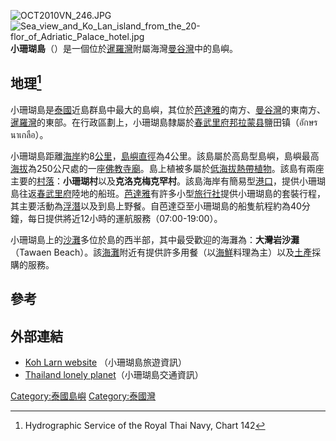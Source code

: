 [[File:OCT2010VN_246.JPG|alt=Afternoon at Lan Island]]
[[Image:Sea_view_and_Ko_Lan_island_from_the_20-flor_of_Adriatic_Palace_hotel.jpg|thumb]]
'''小珊瑚島'''（{{lang-th|เกาะล้าน}}）是一個位於[[暹羅灣|暹羅灣]]附屬海灣[[曼谷灣|曼谷灣]]中的島嶼。

==地理<ref>Hydrographic Service of the Royal Thai Navy, Chart 142</ref>==
小珊瑚島是[[泰國|泰國]]近島群島中最大的島嶼，其位於[[芭達雅|芭達雅]]的南方、[[曼谷灣|曼谷灣]]的東南方、[[暹羅灣|暹羅灣]]的東部。在行政區劃上，小珊瑚島隸屬於[[春武里府|春武里府]][[邦拉蒙县|邦拉蒙县]]鹽田镇（อักษรนาเกลือ）。

小珊瑚島距離[[海岸|海岸]]約8[[公里|公里]]，[[島嶼|島嶼]][[直徑|直徑]]為4公里。該島屬於高島型島嶼，島嶼最高[[海拔|海拔]]為250公尺處的一座[[佛教|佛教]][[寺廟|寺廟]]。島上植被多屬於[[植物|低海拔熱帶植物]]。該島有兩座主要的[[村落|村落]]：'''小珊瑚村'''以及'''克洛克梅克罕村'''。該島海岸有簡易型[[港口|港口]]，提供小珊瑚島往返[[春武里府|春武里府]]陸地的船班。[[芭達雅|芭達雅]]有許多小型[[旅行社|旅行社]]提供小珊瑚島的套裝行程，其主要活動為[[浮潛|浮潛]]以及到島上野餐。自芭達亞至小珊瑚島的船隻航程約為40分鐘，每日提供將近12小時的運航服務（07:00-19:00）。

小珊瑚島上的[[沙灘|沙灘]]多位於島的西半部，其中最受歡迎的海灘為：'''大灣岩沙灘'''（Tawaen Beach）。該[[海灘|海灘]]附近有提供許多用餐（以[[海鮮|海鮮]]料理為主）以及[[土產|土產]]採購的服務。

==參考==
{{reflist}}

==外部連結==
* [http://www.kohlarn.com Koh Larn website] {{Wayback|url=http://www.kohlarn.com/ |date=20200815234344 }}（小珊瑚島旅遊資訊）
* [http://www.thailandlonelyplanet.com/pattaya-koh-larn Thailand lonely planet]{{dead link|date=2017年12月 |bot=InternetArchiveBot |fix-attempted=yes }}（小珊瑚島交通資訊）

{{Thailand-geo-stub}}
[[Category:泰國島嶼|Category:泰國島嶼]]
[[Category:泰國灣|Category:泰國灣]]